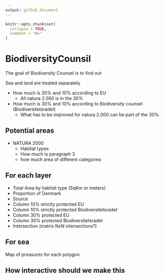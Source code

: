 ```yaml
---
output: github_document
---
```


<!-- README.md is generated from README.Rmd. Please edit that file -->

```r
knitr::opts_chunk$set(
  collapse = TRUE,
  comment = "#>"
)
```

# BiodiversityCounsil

<!-- badges: start -->
<!-- badges: end -->

The goal of Biodiversity Counsel is to find out

Sea and land are treated separately

* How much is 30% and 10% according to EU
  - All natura 2.000 is in the 30%
* How much is 30% and 10% according to Biodiversity counsel (Biodiversitetsradet)
  - What has to be improved for natura 2.000 can be part of the 30%

## Potential areas

* NATURA 2000
  - Habitat types
  - How much is paragraph 3
  - how much area of different categories
  
  
## For each layer

* Total Area by habitat type (SqKm or meters)
* Proportion of Denmark
* Source
* Column 10% strictly protected EU
* Column 10% strictly protected Biodiversitetsradet
* Column 30% protected EU
* Column 30% protected Biodiversitetsradet
* Intersection (matrix NxN intersections?)

## For sea

Map of preasures for each polygon

## How interactive should we make this
